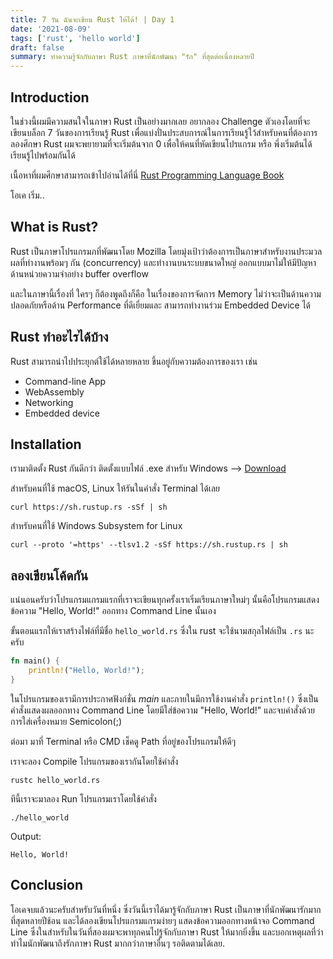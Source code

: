 ```yaml
---
title: 7 วัน ฉันจะเขียน Rust ให้ได้! | Day 1
date: '2021-08-09'
tags: ['rust', 'hello world']
draft: false
summary: ทำความรู้จักกับภาษา Rust ภาษาที่นักพัฒนา "รัก" ที่สุดต่อเนื่องหลายปี
---
```


## Introduction

ในช่วงนี้ผมมีความสนใจในภาษา Rust เป็นอย่างมากเลย อยากลอง Challenge ตัวเองโดยที่จะเขียนบล็อก 7 วันของการเรียนรู้ Rust
เพื่อแบ่งปั่นประสบการณ์ในการเรียนรู้ไว้สำหรับคนที่ต้องการลองศึกษา Rust ผมจะพยายามที่จะเริ่มต้นจาก 0 เพื่อให้คนที่หัดเขียนโปรแกรม หรือ พึ่งเริ่มต้นได้เรียนรู้ไปพร้อมกันได้

เนื้อหาที่ผมศึกษาสามารถเข้าไปอ่านได้ที่นี่ [Rust Programming Language Book](https://doc.rust-lang.org/book/)

โอเค เริ่ม..

## What is Rust?

Rust เป็นภาษาโปรแกรมภที่พัฒนาโดย Mozilla โดยมุ่งเป้าว่าต้องการเป็นภาษาสำหรับงานประมวลผลที่ทำงานพร้อมๆ กัน (concurrency) และทำงานบนระบบขนาดใหญ่ ออกแบบมาไม่ให้มีปัญหาด้านหน่วยความจำอย่าง buffer overflow

และในภาษานี้เรื่องที่ ใครๆ ก็ต้องพูดถึงก็คือ ในเรื่องของการจัดการ Memory ไม่ว่าจะเป็นด้านความปลอดภัยหรือด้าน Performance ที่ดีเยี่ยมและ สามารถทำงานร่วม Embedded Device ได้

## Rust ทำอะไรได้บ้าง

Rust สามารถนำไปประยุกต์ใช้ได้หลายหลาย ขึ้นอยู่กับความต้องการของเรา เช่น

- Command-line App
- WebAssembly
- Networking
- Embedded device

## Installation

เรามาติดตั้ง Rust กันดีกว่า
ติดตั้งแบบไฟล์ .exe สำหรับ Windows --> [Download](https://www.rust-lang.org/tools/install)

สำหรับคนที่ใช้ macOS, Linux ให้รันในคำสั่ง Terminal ได้เลย

```
curl https://sh.rustup.rs -sSf | sh
```

สำหรับคนที่ใช้ Windows Subsystem for Linux

```
curl --proto '=https' --tlsv1.2 -sSf https://sh.rustup.rs | sh
```

## ลองเขียนโค้ดกัน

แน่นอนครับว่าโปรแกรมแกรมแรกที่เราจะเขียนทุกครั้งเราเริ่มเรียนภาษาใหม่ๆ นั้นคือโปรแกรมแสดงข้อความ "Hello, World!" ออกทาง Command Line นั้นเอง

ขั้นตอนแรกให้เราสร้างไฟล์ที่มีชื่อ `hello_world.rs` ซึ่งใน rust จะใช้นามสกุลไฟล์เป็น `.rs` นะครับ

```rust:hello_world.rs showLineNumbers
fn main() {
    println!("Hello, World!");
}
```

ในโปรแกรมของเรามีการประกาศฟังก์ชั่น _main_ และภายในมีการใช้งานคำสั่ง `println!()` ซึ่งเป็นคำสั่งแสดงผลออกทาง Command Line โดยมีใส่ข้อความ "Hello, World!" และจบคำสั่งด้วยการใส่เครื่องหมาย Semicolon(;)

ต่อมา มาที่ Terminal หรือ CMD เช็คดู Path ที่อยู่ของโปรแกรมให้ดีๆ

เราจะลอง Compile โปรแกรมของเรากันโดยใช้คำสั่ง

```
rustc hello_world.rs
```

ทีนี้เราจะมาลอง Run โปรแกรมเราโดยใช้คำสั่ง

```
./hello_world
```

Output:

```
Hello, World!
```

## Conclusion

โอเคจบแล้วนะครับสำหรับวันที่หนึ่ง ซึ่งวันนี้เราได้มารู้จักกับภาษา Rust เป็นภาษาที่นักพัฒนารักมากที่สุดหลายปีช้อน และได้ลองเขียนโปรแกรมแกรมง่ายๆ แสดงข้อความออกทางหน้าจอ Command Line ซึ่งในสำหรับในวันที่สองผมจะพาทุกคนไปรู้จักกับภาษา Rust ให้มากยิ่งขึ้น และบอกเหตุผลที่ว่า ทำไมนักพัฒนาถึงรักภาษา Rust มากกว่าภาษาอื่นๆ รอติดตามได้เลย.
